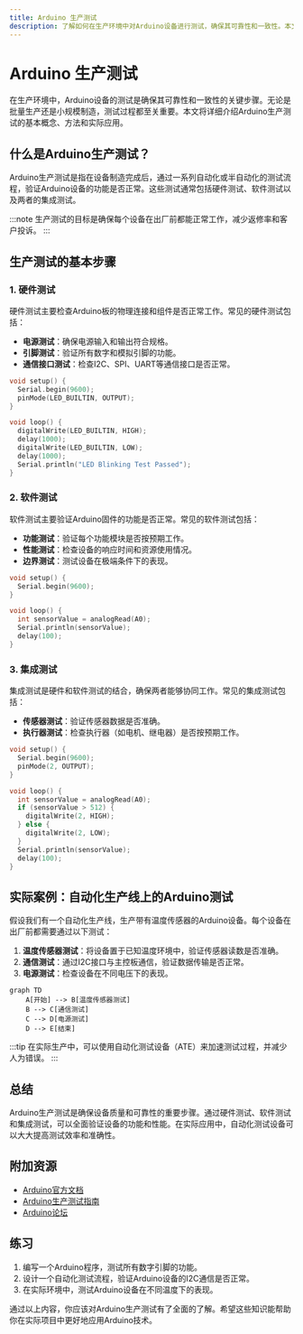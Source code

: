 ```yaml
---
title: Arduino 生产测试
description: 了解如何在生产环境中对Arduino设备进行测试，确保其可靠性和一致性。本文适合初学者，包含代码示例和实际案例。
---
```


# Arduino 生产测试

在生产环境中，Arduino设备的测试是确保其可靠性和一致性的关键步骤。无论是批量生产还是小规模制造，测试过程都至关重要。本文将详细介绍Arduino生产测试的基本概念、方法和实际应用。

## 什么是Arduino生产测试？

Arduino生产测试是指在设备制造完成后，通过一系列自动化或半自动化的测试流程，验证Arduino设备的功能是否正常。这些测试通常包括硬件测试、软件测试以及两者的集成测试。

:::note
生产测试的目标是确保每个设备在出厂前都能正常工作，减少返修率和客户投诉。
:::

## 生产测试的基本步骤

### 1. 硬件测试

硬件测试主要检查Arduino板的物理连接和组件是否正常工作。常见的硬件测试包括：

- **电源测试**：确保电源输入和输出符合规格。
- **引脚测试**：验证所有数字和模拟引脚的功能。
- **通信接口测试**：检查I2C、SPI、UART等通信接口是否正常。

```cpp
void setup() {
  Serial.begin(9600);
  pinMode(LED_BUILTIN, OUTPUT);
}

void loop() {
  digitalWrite(LED_BUILTIN, HIGH);
  delay(1000);
  digitalWrite(LED_BUILTIN, LOW);
  delay(1000);
  Serial.println("LED Blinking Test Passed");
}
```

### 2. 软件测试

软件测试主要验证Arduino固件的功能是否正常。常见的软件测试包括：

- **功能测试**：验证每个功能模块是否按预期工作。
- **性能测试**：检查设备的响应时间和资源使用情况。
- **边界测试**：测试设备在极端条件下的表现。

```cpp
void setup() {
  Serial.begin(9600);
}

void loop() {
  int sensorValue = analogRead(A0);
  Serial.println(sensorValue);
  delay(100);
}
```

### 3. 集成测试

集成测试是硬件和软件测试的结合，确保两者能够协同工作。常见的集成测试包括：

- **传感器测试**：验证传感器数据是否准确。
- **执行器测试**：检查执行器（如电机、继电器）是否按预期工作。

```cpp
void setup() {
  Serial.begin(9600);
  pinMode(2, OUTPUT);
}

void loop() {
  int sensorValue = analogRead(A0);
  if (sensorValue > 512) {
    digitalWrite(2, HIGH);
  } else {
    digitalWrite(2, LOW);
  }
  Serial.println(sensorValue);
  delay(100);
}
```

## 实际案例：自动化生产线上的Arduino测试

假设我们有一个自动化生产线，生产带有温度传感器的Arduino设备。每个设备在出厂前都需要通过以下测试：

1. **温度传感器测试**：将设备置于已知温度环境中，验证传感器读数是否准确。
2. **通信测试**：通过I2C接口与主控板通信，验证数据传输是否正常。
3. **电源测试**：检查设备在不同电压下的表现。

```mermaid
graph TD
    A[开始] --> B[温度传感器测试]
    B --> C[通信测试]
    C --> D[电源测试]
    D --> E[结束]
```

:::tip
在实际生产中，可以使用自动化测试设备（ATE）来加速测试过程，并减少人为错误。
:::

## 总结

Arduino生产测试是确保设备质量和可靠性的重要步骤。通过硬件测试、软件测试和集成测试，可以全面验证设备的功能和性能。在实际应用中，自动化测试设备可以大大提高测试效率和准确性。

## 附加资源

- [Arduino官方文档](https://www.arduino.cc/en/Guide)
- [Arduino生产测试指南](https://www.arduino.cc/en/Guide/ProductionTesting)
- [Arduino论坛](https://forum.arduino.cc/)

## 练习

1. 编写一个Arduino程序，测试所有数字引脚的功能。
2. 设计一个自动化测试流程，验证Arduino设备的I2C通信是否正常。
3. 在实际环境中，测试Arduino设备在不同温度下的表现。

通过以上内容，你应该对Arduino生产测试有了全面的了解。希望这些知识能帮助你在实际项目中更好地应用Arduino技术。